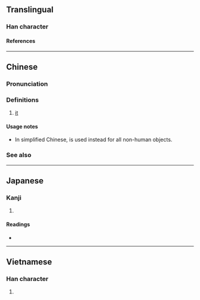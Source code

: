 {{also|它}}
{{character info/new}}
==Translingual==

===Han character===
{{Han char|rn=93|rad=牛|as=03|sn=7|four=24512|canj=HQPD|ids=⿰牜也}}

====References====
{{Han ref|kx=0697.090|dkj=19931|dj=1109.060|hdz=31803.010|uh=7260}}

----

==Chinese==
{{zh-forms|s=它}}

===Pronunciation===
{{zh-pron
|m=tā
|c=taa1
|h=
|mn=
|w=1ta
|mc=
|oc=
|ma=y
|cat=pron
}}

===Definitions===
{{zh-hanzi}}

# {{lb|zh|animal}} [[it]]

====Usage notes====
* In simplified Chinese, {{zh-l|它}} is used instead for all non-human objects.

===See also===
{{cmn-personal pronouns}}

----

==Japanese==

===Kanji===
{{ja-kanji|grade=|rs=牛03}}

# {{defn|lang=ja|sort=牛03}}

====Readings====
* {{ja-readings|on=[[た]] (ta), [[だ]] (da)|kun=}}

----

==Vietnamese==

===Han character===
{{vi-hantu|[[tha]]|rs=牛03}}

# {{defn|lang=vi|sort=牛03}}